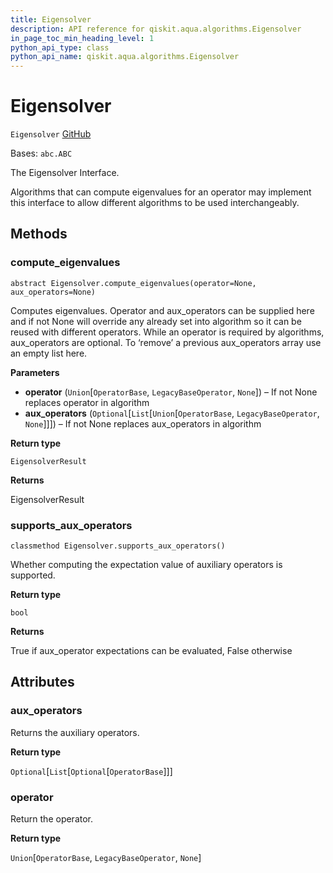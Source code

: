 ```yaml
---
title: Eigensolver
description: API reference for qiskit.aqua.algorithms.Eigensolver
in_page_toc_min_heading_level: 1
python_api_type: class
python_api_name: qiskit.aqua.algorithms.Eigensolver
---
```


# Eigensolver

<span id="qiskit.aqua.algorithms.Eigensolver" />

`Eigensolver` [GitHub](https://github.com/qiskit-community/qiskit-aqua/tree/stable/0.9/qiskit/aqua/algorithms/eigen_solvers/eigen_solver.py "view source code")

Bases: `abc.ABC`

The Eigensolver Interface.

Algorithms that can compute eigenvalues for an operator may implement this interface to allow different algorithms to be used interchangeably.

## Methods

### compute\_eigenvalues

<span id="qiskit.aqua.algorithms.Eigensolver.compute_eigenvalues" />

`abstract Eigensolver.compute_eigenvalues(operator=None, aux_operators=None)`

Computes eigenvalues. Operator and aux\_operators can be supplied here and if not None will override any already set into algorithm so it can be reused with different operators. While an operator is required by algorithms, aux\_operators are optional. To ‘remove’ a previous aux\_operators array use an empty list here.

**Parameters**

*   **operator** (`Union`\[`OperatorBase`, `LegacyBaseOperator`, `None`]) – If not None replaces operator in algorithm
*   **aux\_operators** (`Optional`\[`List`\[`Union`\[`OperatorBase`, `LegacyBaseOperator`, `None`]]]) – If not None replaces aux\_operators in algorithm

**Return type**

`EigensolverResult`

**Returns**

EigensolverResult

### supports\_aux\_operators

<span id="qiskit.aqua.algorithms.Eigensolver.supports_aux_operators" />

`classmethod Eigensolver.supports_aux_operators()`

Whether computing the expectation value of auxiliary operators is supported.

**Return type**

`bool`

**Returns**

True if aux\_operator expectations can be evaluated, False otherwise

## Attributes

<span id="qiskit.aqua.algorithms.Eigensolver.aux_operators" />

### aux\_operators

Returns the auxiliary operators.

**Return type**

`Optional`\[`List`\[`Optional`\[`OperatorBase`]]]

<span id="qiskit.aqua.algorithms.Eigensolver.operator" />

### operator

Return the operator.

**Return type**

`Union`\[`OperatorBase`, `LegacyBaseOperator`, `None`]

